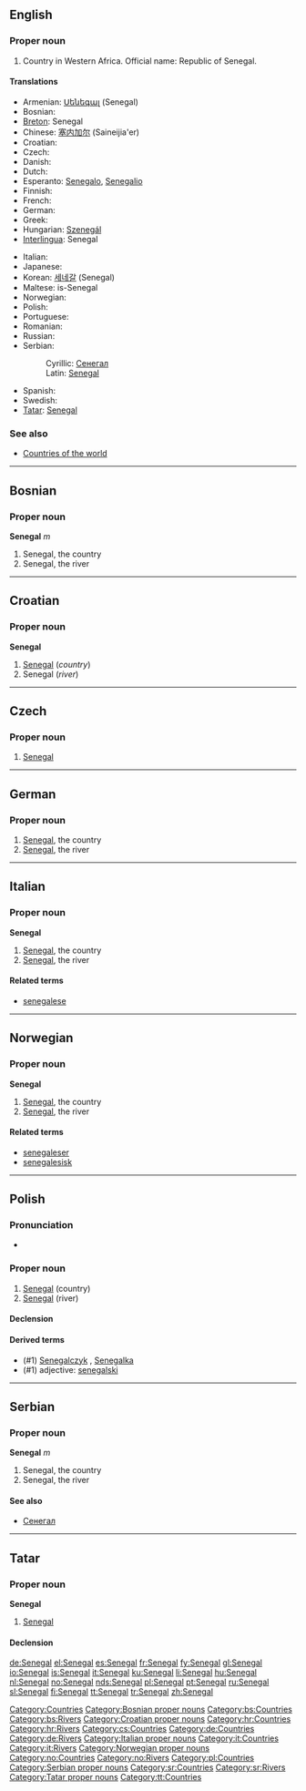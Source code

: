 ==English==

===Proper noun===
{{en-proper noun}}

# Country in Western Africa. Official name: Republic of Senegal.

====Translations====
{{trans-top|Republic of Senegal}}
* Armenian: [[Սենեգալ]] (Senegal)
* Bosnian: {{t-|bs|Senegal|m}}
* [[Breton]]: Senegal
* Chinese: [[塞内加尔]] (Saineijia'er)
* Croatian: {{t-|hr|Senegal|m}}
* Czech: {{t-|cs|Senegal|m}}
* Danish: {{t-|da|Senegal}}
* Dutch: {{t+|nl|Senegal}}
* Esperanto: [[Senegalo]], [[Senegalio]]
* Finnish: {{t+|fi|Senegal}}
* French: {{t+|fr|Sénégal}}
* German: {{t+|de|Senegal}}
* Greek: {{t-|el|Σενεγάλη|f|tr=Senegáli|sc=Grek}}
* Hungarian: [[Szenegál]]
* [[Interlingua]]: Senegal
{{trans-mid}}
* Italian: {{t+|it|Senegal}}
* Japanese: {{t-|ja|セネガル|tr=Senegaru|sc=Jpan}}
* Korean: [[세네갈]] (Senegal)
* Maltese: is-Senegal
* Norwegian: {{t+|no|Senegal}}
* Polish: {{t+|pl|Senegal}}
* Portuguese: {{t+|pt|Senegal}}
* Romanian: {{t-|ro|Senegal|n}}
* Russian: {{t+|ru|Сенегал|sc=Cyrl}}
* Serbian:
*: Cyrillic: [[Сенегал#Serbian|Сенегал]] {{m}}
*: Latin: [[Senegal#Serbian|Senegal]] {{m}}
* Spanish: {{t+|es|Senegal}}
* Swedish: {{t-|sv|Senegal}}
* [[Tatar]]: [[Senegal#Tatar|Senegal]]
{{trans-bottom}}

===See also===
* [[Appendix:Countries of the world|Countries of the world]]

[[Category:Countries]]

----

==Bosnian==

===Proper noun===
'''Senegal''' ''m''

# Senegal, the country
# Senegal, the river

[[Category:Bosnian proper nouns]]
[[Category:bs:Countries]]
[[Category:bs:Rivers]]

----

==Croatian==

===Proper noun===
'''Senegal''' {{m}}

# [[#English|Senegal]] (''country'')
# Senegal (''river'')

[[Category:Croatian proper nouns]]
[[Category:hr:Countries]]
[[Category:hr:Rivers]]

----

==Czech==

===Proper noun===
{{cs-proper noun|g=m}}

# [[#English|Senegal]]

[[Category:cs:Countries]]

----

==German==
{{wikipedia|lang=de}}

===Proper noun===
{{infl|de|proper noun|g=m}}

# [[#English|Senegal]], the country
# [[#English|Senegal]], the river

[[Category:de:Countries]]
[[Category:de:Rivers]]

----

==Italian==
{{wikipedia|lang=it}}

===Proper noun===
'''Senegal''' {{m}}

# [[#English|Senegal]], the country
# [[#English|Senegal]], the river

====Related terms====
* [[senegalese]]

[[Category:Italian proper nouns]]
[[Category:it:Countries]]
[[Category:it:Rivers]]

----

==Norwegian==

===Proper noun===
'''Senegal'''

# [[#English|Senegal]], the country
# [[#English|Senegal]], the river

====Related terms====
* [[senegaleser]]
* [[senegalesisk]]

[[Category:Norwegian proper nouns]]
[[Category:no:Countries]]
[[Category:no:Rivers]]

----

==Polish==

===Pronunciation===
* {{IPA|/sɛˈnɛɡal/|lang=pl}}

===Proper noun===
{{infl|pl|proper noun|g=m}}

# [[#English|Senegal]] (country)
# [[#English|Senegal]] (river)

====Declension====
{{pl-decl-noun-sing
|Senegal
|Senegalu
|Senegalowi
|Senegal
|Senegalem
|Senegalu
|Senegalu
}}

====Derived terms====
* (#1) [[Senegalczyk]] {{m}}, [[Senegalka]] {{f}}
* (#1) adjective: [[senegalski]]

[[Category:pl:Countries]]

----

==Serbian==

===Proper noun===
'''Senegal''' ''m''

# Senegal, the country
# Senegal, the river

====See also====
* [[Сенегал#Serbian|Сенегал]]

[[Category:Serbian proper nouns]]
[[Category:sr:Countries]]
[[Category:sr:Rivers]]

----

==Tatar==

===Proper noun===
'''Senegal'''

# [[Senegal#English|Senegal]]

====Declension====
{{tt-latin-noun|nıñ|ga|nı|da|dan}}

[[Category:Tatar proper nouns]]
[[Category:tt:Countries]]

[[de:Senegal]]
[[el:Senegal]]
[[es:Senegal]]
[[fr:Senegal]]
[[fy:Senegal]]
[[gl:Senegal]]
[[io:Senegal]]
[[is:Senegal]]
[[it:Senegal]]
[[ku:Senegal]]
[[li:Senegal]]
[[hu:Senegal]]
[[nl:Senegal]]
[[no:Senegal]]
[[nds:Senegal]]
[[pl:Senegal]]
[[pt:Senegal]]
[[ru:Senegal]]
[[sl:Senegal]]
[[fi:Senegal]]
[[tt:Senegal]]
[[tr:Senegal]]
[[zh:Senegal]]